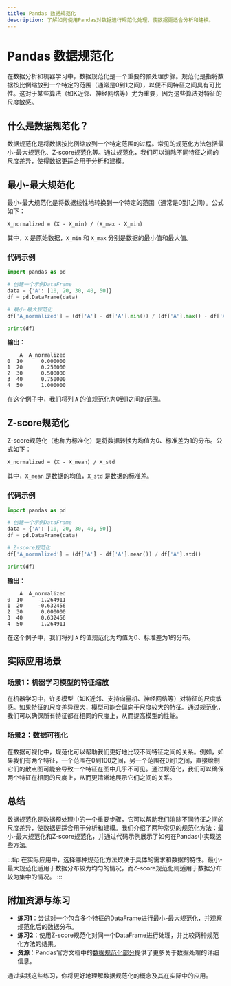 ```yaml
---
title: Pandas 数据规范化
description: 了解如何使用Pandas对数据进行规范化处理，使数据更适合分析和建模。
---
```


# Pandas 数据规范化

在数据分析和机器学习中，数据规范化是一个重要的预处理步骤。规范化是指将数据按比例缩放到一个特定的范围（通常是0到1之间），以便不同特征之间具有可比性。这对于某些算法（如K近邻、神经网络等）尤为重要，因为这些算法对特征的尺度敏感。

## 什么是数据规范化？

数据规范化是将数据按比例缩放到一个特定范围的过程。常见的规范化方法包括最小-最大规范化、Z-score规范化等。通过规范化，我们可以消除不同特征之间的尺度差异，使得数据更适合用于分析和建模。

## 最小-最大规范化

最小-最大规范化是将数据线性地转换到一个特定的范围（通常是0到1之间）。公式如下：

```
X_normalized = (X - X_min) / (X_max - X_min)
```

其中，`X` 是原始数据，`X_min` 和 `X_max` 分别是数据的最小值和最大值。

### 代码示例

```python
import pandas as pd

# 创建一个示例DataFrame
data = {'A': [10, 20, 30, 40, 50]}
df = pd.DataFrame(data)

# 最小-最大规范化
df['A_normalized'] = (df['A'] - df['A'].min()) / (df['A'].max() - df['A'].min())

print(df)
```

**输出：**

```
    A  A_normalized
0  10      0.000000
1  20      0.250000
2  30      0.500000
3  40      0.750000
4  50      1.000000
```

在这个例子中，我们将列 `A` 的值规范化为0到1之间的范围。

## Z-score规范化

Z-score规范化（也称为标准化）是将数据转换为均值为0、标准差为1的分布。公式如下：

```
X_normalized = (X - X_mean) / X_std
```

其中，`X_mean` 是数据的均值，`X_std` 是数据的标准差。

### 代码示例

```python
import pandas as pd

# 创建一个示例DataFrame
data = {'A': [10, 20, 30, 40, 50]}
df = pd.DataFrame(data)

# Z-score规范化
df['A_normalized'] = (df['A'] - df['A'].mean()) / df['A'].std()

print(df)
```

**输出：**

```
    A  A_normalized
0  10     -1.264911
1  20     -0.632456
2  30      0.000000
3  40      0.632456
4  50      1.264911
```

在这个例子中，我们将列 `A` 的值规范化为均值为0、标准差为1的分布。

## 实际应用场景

### 场景1：机器学习模型的特征缩放

在机器学习中，许多模型（如K近邻、支持向量机、神经网络等）对特征的尺度敏感。如果特征的尺度差异很大，模型可能会偏向于尺度较大的特征。通过规范化，我们可以确保所有特征都在相同的尺度上，从而提高模型的性能。

### 场景2：数据可视化

在数据可视化中，规范化可以帮助我们更好地比较不同特征之间的关系。例如，如果我们有两个特征，一个范围在0到100之间，另一个范围在0到1之间，直接绘制它们的散点图可能会导致一个特征在图中几乎不可见。通过规范化，我们可以确保两个特征在相同的尺度上，从而更清晰地展示它们之间的关系。

## 总结

数据规范化是数据预处理中的一个重要步骤，它可以帮助我们消除不同特征之间的尺度差异，使数据更适合用于分析和建模。我们介绍了两种常见的规范化方法：最小-最大规范化和Z-score规范化，并通过代码示例展示了如何在Pandas中实现这些方法。

:::tip
在实际应用中，选择哪种规范化方法取决于具体的需求和数据的特性。最小-最大规范化适用于数据分布较为均匀的情况，而Z-score规范化则适用于数据分布较为集中的情况。
:::

## 附加资源与练习

- **练习1**：尝试对一个包含多个特征的DataFrame进行最小-最大规范化，并观察规范化后的数据分布。
- **练习2**：使用Z-score规范化对同一个DataFrame进行处理，并比较两种规范化方法的结果。
- **资源**：Pandas官方文档中的[数据规范化部分](https://pandas.pydata.org/pandas-docs/stable/reference/api/pandas.DataFrame.transform.html)提供了更多关于数据处理的详细信息。

通过实践这些练习，你将更好地理解数据规范化的概念及其在实际中的应用。